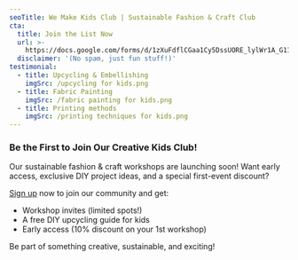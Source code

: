 ```yaml
---
seoTitle: We Make Kids Club | Sustainable Fashion & Craft Club
cta:
  title: Join the List Now
  url: >-
    https://docs.google.com/forms/d/1zXuFdflCGaa1Cy5DssUORE_lylWr1A_G11lBxmnirxk/edit
  disclaimer: '(No spam, just fun stuff!)'
testimonial:
  - title: Upcycling & Embellishing
    imgSrc: /upcycling for kids.png
  - title: Fabric Painting
    imgSrc: /fabric painting for kids.png
  - title: Printing methods
    imgSrc: /printing techniques for kids.png
---
```


### Be the First to Join Our Creative Kids Club!

Our sustainable fashion & craft workshops are launching soon! Want early access, exclusive DIY project ideas, and a special first-event discount?

[Sign up](https://docs.google.com/forms/d/1zXuFdflCGaa1Cy5DssUORE_lylWr1A_G11lBxmnirxk/edit) now to join our community and get:

* Workshop invites (limited spots!)
* A free DIY upcycling guide for kids
* Early access (10% discount on your 1st workshop)

Be part of something creative, sustainable, and exciting!
